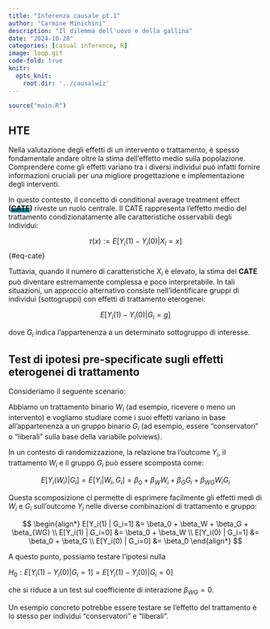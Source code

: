 ```yaml
---
title: "Inferenza causale pt.1"
author: "Carmine Minichini"
description: "Il dilemma dell'uovo e della gallina"
date: "2024-10-28"
categories: [casual inference, R]
image: loop.gif
code-fold: true
knitr:
  opts_knit:
    root.dir: '../causalwiz'
---
```


```r
source("main.R")
```

## HTE

Nella valutazione degli effetti di un intervento o trattamento, è spesso fondamentale andare oltre la stima dell'effetto medio sulla popolazione. Comprendere come gli effetti variano tra i diversi individui può infatti fornire informazioni cruciali per una migliore progettazione e implementazione degli interventi.

In questo contesto, il concetto di conditional average treatment effect **([CATE]{style="background: linear-gradient(180deg,rgba(255,255,255,0) 50%, #0184a0 50%);"})** riveste un ruolo centrale. Il CATE rappresenta l'effetto medio del trattamento condizionatamente alle caratteristiche osservabili degli individui:

$$
\tau(x) := E[Y_i(1) - Y_i(0) | X_i = x]
$$ {#eq-cate}

Tuttavia, quando il numero di caratteristiche $X_i$ è elevato, la stima del **CATE** può diventare estremamente complessa e poco interpretabile. In tali situazioni, un approccio alternativo consiste nell'identificare gruppi di individui (sottogruppi) con effetti di trattamento eterogenei:

$$
E[Y_i(1) - Y_i(0) | G_i = g]
$$

dove $G_i$ indica l'appartenenza a un determinato sottogruppo di interesse.

## Test di ipotesi pre-specificate sugli effetti eterogenei di trattamento

Consideriamo il seguente scenario:

Abbiamo un trattamento binario $W_i$ (ad esempio, ricevere o meno un intervento) e vogliamo studiare come i suoi effetti variano in base all'appartenenza a un gruppo binario $G_i$ (ad esempio, essere "conservatori" o "liberali" sulla base della variabile polviews).

In un contesto di randomizzazione, la relazione tra l'outcome $Y_i$, il trattamento $W_i$ e il gruppo $G_i$ può essere scomposta come:

$$
E[Y_i(W_i) | G_i] = E[Y_i | W_i, G_i] = \beta_0 + \beta_W W_i + \beta_G G_i + \beta_{WG} W_i G_i
$$

Questa scomposizione ci permette di esprimere facilmente gli effetti medi di $W_i$ e $G_i$ sull'outcome $Y_i$ nelle diverse combinazioni di trattamento e gruppo:

$$
\begin{align*}
E[Y_i(1) | G_i=1] &= \beta_0 + \beta_W + \beta_G + \beta_{WG} \\
E[Y_i(1) | G_i=0] &= \beta_0 + \beta_W \\  
E[Y_i(0) | G_i=1] &= \beta_0 + \beta_G \\
E[Y_i(0) | G_i=0] &= \beta_0
\end{align*}
$$

A questo punto, possiamo testare l'ipotesi nulla

$H_0: E[Y_i(1) - Y_i(0) | G_i=1] = E[Y_i(1) - Y_i(0) | G_i=0]$

che si riduce a un test sul coefficiente di interazione $\beta_{WG} = 0$.

Un esempio concreto potrebbe essere testare se l'effetto del trattamento è lo stesso per individui "conservatori" e "liberali".
